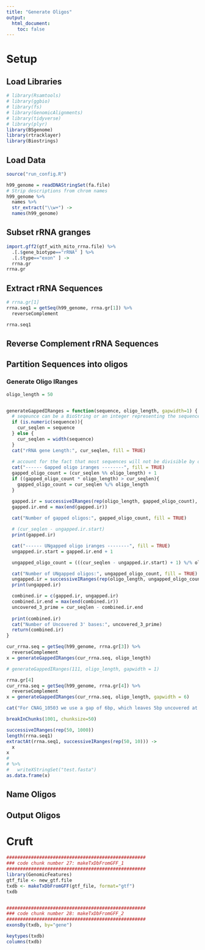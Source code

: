 ```yaml
---
title: "Generate Oligos"
output:
  html_document:
    toc: false
---
```


# Setup
## Load Libraries
```r
# library(Rsamtools)
# library(ggbio)
# library(fs)
# library(GenomicAlignments)
# library(tidyverse)
# library(plyr)
library(BSgenome)
library(rtracklayer)
library(Biostrings)
```

## Load Data
```r
source("run_config.R")

h99_genome = readDNAStringSet(fa.file)
# Strip descriptions from chrom names
h99_genome %>%
  names %>%
  str_extract("\\w+") ->
  names(h99_genome)
```

## Subset rRNA granges
```r
import.gff2(gtf_with_mito_rrna.file) %>%
  .[.$gene_biotype=="rRNA" ] %>%
  .[.$type=="exon" ] ->
  rrna.gr
rrna.gr
```


## Extract rRNA Sequences
```r
# rrna.gr[1] 
rrna.seq1 = getSeq(h99_genome, rrna.gr[1]) %>%
  reverseComplement

rrna.seq1
```

## Reverse Complement rRNA Sequences

## Partition Sequences into oligos
### Generate Oligo IRanges

```r
oligo_length = 50


generateGappedIRanges = function(sequence, oligo_length, gapwidth=1) {
  # seqeunce can be a BioString or an integer representing the sequence length
  if (is.numeric(sequence)){
    cur_seqlen = sequence
  } else {
    cur_seqlen = width(sequence)
  }
  cat("rRNA gene Length:", cur_seqlen, fill = TRUE)
  
  # account for the fact that most sequences will not be divisible by oligo_length by gapping some oligos by 1 base
  cat("------ Gapped oligo iranges --------", fill = TRUE)
  gapped_oligo_count = (cur_seqlen %% oligo_length) + 1
  if ((gapped_oligo_count * oligo_length) > cur_seqlen){
    gapped_oligo_count = cur_seqlen %/% oligo_length
  }

  gapped.ir = successiveIRanges(rep(oligo_length, gapped_oligo_count), gapwidth = gapwidth)
  gapped.ir.end = max(end(gapped.ir))
  
  cat("Number of gapped oligos:", gapped_oligo_count, fill = TRUE)

  # (cur_seqlen - ungapped.ir.start)
  print(gapped.ir)

  cat("------ UNgapped oligo iranges --------", fill = TRUE)
  ungapped.ir.start = gapped.ir.end + 1

  ungapped_oligo_count = (((cur_seqlen - ungapped.ir.start) + 1) %/% oligo_length)

  cat("Number of UNgapped oligos:", ungapped_oligo_count, fill = TRUE)
  ungapped.ir = successiveIRanges(rep(oligo_length, ungapped_oligo_count), gapwidth = 0, from=ungapped.ir.start)
  print(ungapped.ir)

  combined.ir = c(gapped.ir, ungapped.ir)
  combined.ir.end = max(end(combined.ir))
  uncovered_3_prime = cur_seqlen - combined.ir.end
    
  print(combined.ir)
  cat("Number of Uncovered 3' bases:", uncovered_3_prime)
  return(combined.ir)
}
```

```r
cur_rrna.seq = getSeq(h99_genome, rrna.gr[3]) %>%
  reverseComplement
x = generateGappedIRanges(cur_rrna.seq, oligo_length)

# generateGappedIRanges(111, oligo_length, gapwidth = 1)
```

```r
rrna.gr[4]
cur_rrna.seq = getSeq(h99_genome, rrna.gr[4]) %>%
  reverseComplement
x = generateGappedIRanges(cur_rrna.seq, oligo_length, gapwidth = 6)

cat("For CNAG_10503 we use a gap of 6bp, which leaves 5bp uncovered at the 3' end, since it is too short for gap adjustment with gapwidth=1", fill = TRUE)
```


```r
breakInChunks(1001, chunksize=50)
```


```r
successiveIRanges(rep(50, 1000))
length(rrna.seq1)
extractAt(rrna.seq1, successiveIRanges(rep(50, 10))) ->
  x
x
# 
# %>%
#   writeXStringSet("test.fasta")
as.data.frame(x)
```

## Name Oligos

## Output Oligos



# Cruft


```r
###################################################
### code chunk number 27: makeTxDbFromGFF_1
###################################################
library(GenomicFeatures)
gtf_file <- new_gtf.file
txdb <- makeTxDbFromGFF(gtf_file, format="gtf")
txdb


###################################################
### code chunk number 28: makeTxDbFromGFF_2
###################################################
exonsBy(txdb, by="gene")

```

```r
keytypes(txdb)
columns(txdb)
```

